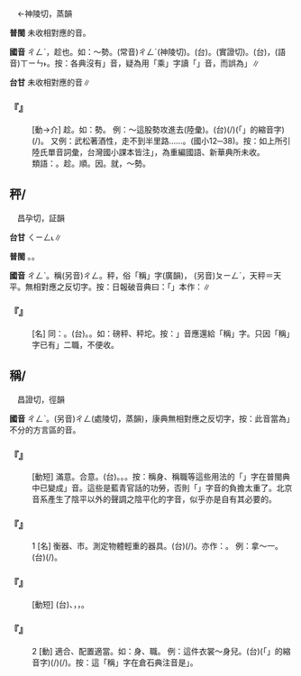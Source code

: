 
=={{ruby|乘|ㄔㄥˋ}}==

　←神陵切，蒸韻{{ruby|＝|ㄔㄥˊ}}

'''普閩''' 未收相對應的音。

'''國音''' <rt>ㄔㄥˋ</rt>，趁也。如：～勢。(常音)<rt>ㄔㄥˊ</rt>(神陵切)。(台){{ruby|乘|ㄒㄧㄥˊ}}。{{ruby|乘|ㄕㄥˋ}}(實證切)。(台){{ruby|乘|ㄒㄧㄥ˫}}，(語音)<rt>ㄒㄧㄣ˫</rt>。按：各典沒有{{ruby|「|ㄔㄥˋ}}」音，疑為用「乘」字讀「{{ruby|趁|ㄔㄣˋ}}」{{ruby|→|ㄔㄥˋ}}音，而誤為{{ruby|「|ㄔㄥˋ}}」∥

'''台甘''' 未收相對應的音∥

    

==='''『{{ruby|乘|ㄔㄥˋ}}』'''===
: [動→介] 趁。如：{{ruby|乘|ㄔㄥˋ}}{{ruby|←|ㄔㄥˊ}}勢。 例：～這股勢攻進去(陸彙)。(台){{ruby|乘|ㄒㄧㄥ˫}}(/{{ruby|順|ㄙㄨㄣ˫}}{{ruby|趁|ㄊㄢ˪}}){{ruby|<mark>&#xffb50;</mark>|ㄐㄧㆵ}}(「{{ruby|此|ㄐㄧˋ}}{{ruby|一|ㄐㄧㆵ ͘}}」的縮音字)(/{{ruby|此|ㄐㄧㆵ}}){{ruby|個|ㆤˊ}}{{ruby|勢|ㄙㆤ˪}}{{ruby|面|ㆠㄧㄣ˫}}{{ruby|攻|ㄍㆲ}}{{ruby|入|ㆢㄧㆴ ͘}}{{ruby|/|ㄌㄧㆴ ͘}}{{ruby|去|ㄎㄧ˪}}。 又例：武松{{ruby|～|ㄔㄥˋ}}著酒性，走不到半里路……。(國小12─38)。按：如上所引陸氏單音詞彙，台灣國小課本皆注{{ruby|「|ㄔㄥˋ}}」，為重編國語、新華典所未收。
:類語：{{ruby|乘|ㄔㄥˊ}}{{ruby|→|ㄔㄥˋ}}。趁。順。因。就，～勢。
:
    

==秤/{{ruby|稱|ㄔㄥˋ}}==

　昌孕切，証韻

'''台甘''' <rt>ㄑㄧㄥ˪</rt>{{ruby|。|ㄅㄧㄥˊ}}{{ruby|、|ㄆㄧㄥˊ}}∥

'''普閩''' {{ruby|(文)|ㄑㄧㄥ˪}}。{{ruby|(白)|ㄑㄧㄣ˪}}。

'''國音''' <rt>ㄔㄥˋ</rt>。稱(另音)<rt>ㄔㄥ</rt>。秤，俗「稱」字(廣韻)， (另音)<rt>ㄆㄧㄥˊ</rt>，天秤＝天平。無相對應之反切字。按：日報破音典曰：「{{ruby|秤|ㄔㄥˋ}}」本作：{{ruby|稱|ㄔㄥˋ}}∥

    

==='''『{{ruby|秤|ㄔㄥˋ}}』'''===
: [名] 同：{{ruby|稱|ㄔㄥˋ}}。(台){{ruby|稱|ㄑㄧㄣ˪}}。{{ruby|量|ㄋㄧㆦ˫}}{{ruby|/|ㄋㄧㄨ˫}}{{ruby|物|ㆠㄨㆵ ͘}}{{ruby|體|ㄊㄨㆤˋ}}{{ruby|/|ㄊㆤˋ}}{{ruby|輕|ㄎㄧㄣ}}{{ruby|重|ㄉㄤ˫}}{{ruby|丌|ㆤ}}{{ruby|用|ㄧㄥ˫}}{{ruby|/|ㄧㆲ˫}}{{ruby|具|ㄍㄨ˫}}。如：磅秤、秤坨。按：{{ruby|「|ㄔㄥˋ}}」音應還給「稱」字。只因「稱」字已有{{ruby|「|ㄔㄥ}}{{ruby|、|ㄔㄣˋ}}」二職，不便收。
    

==稱/{{ruby|秤|ㄔㄥˋ}}==

　昌證切，徑韻

'''國音''' <rt>ㄔㄥˋ</rt>。(另音)<rt>ㄔㄥ</rt>(處陵切，蒸韻){{ruby|～|ㄔㄥ}}{{ruby|呼|ㄏㄨ}}{{ruby|。|ㄔㄣˋ}}，康典無相對應之反切字，按：此音當為{{ruby|「|ㄥ}}{{ruby|、|ㄣ}}」不分的方言區的音。

    

==='''『{{ruby|稱|ㄔㄥˋ}}{{ruby|意|ㄧˋ}}』'''===
: [動短] 滿意。合意。(台){{ruby|中|ㄉㄧㄥ˪}}{{ruby|意|ㄧ˪}}。{{ruby|合|ㄏㄚㆷ ͘}}{{ruby|意|ㄧ˪}}。{{ruby|滿|ㄇㄨㄚˋ}}{{ruby|意|ㄧ˪}}。按：稱身、稱職等這些用法的「{{ruby|稱|ㄔㄥˋ}}」字在普閩典中已變成{{ruby|「|ㄔㄣˋ}}」音。這些是藍青官話的功勞，否則「{{ruby|稱|ㄔㄥˋ}}」字音的負擔太重了。北京音系產生了陰平以外的聲調之陰平化的字音，似乎亦是自有其必要的。
    

==='''『{{ruby|稱|ㄔㄥˋ}}』'''===
:1  [名] 衡器、市{{ruby|稱|ㄔㄥˋ}}。測定物體輕重的器具。(台){{ruby|稱|ㄑㄧㄣ˪}}(/{{ruby|稱|ㄑㄧㄣ˪}}{{ruby|仔|ㄚ}})。亦作：{{ruby|秤|ㄑㄧㄣ˪}}。 例：拿～{{ruby|約|ㄧㄠ}}一{{ruby|約|ㄧㄠ}}。(台){{ruby|用|ㄧㆲ˫}}{{ruby|/|ㄧㄥ˫}}(/{{ruby|<mark>&#xffb58;</mark>|ㄍㄧㄚㆷ ͘}}){{ruby|稱|ㄑㄧㄣ˪}}{{ruby|仔|ㄚ}}{{ruby|稱|ㄑㄧㄣ˪}}{{ruby|一|ㄐㄧㆵ ͘}}{{ruby|下|·ㆤ˫}}。
    

==='''『{{ruby|稱|ㄔㄥˋ}}{{ruby|職|ㄓˊ}}』'''===
: [動短] (台){{ruby|是|ㄒㄧ˫}}{{ruby|講|ㄍㆲˋ}}{{ruby|→|ㄍㆲ}}{{ruby|一|ㄐㄧㆵ ͘}}{{ruby|個|ㆤˊ}}{{ruby|人|ㄌㄤˊ}}{{ruby|丌|ㆤ}}{{ruby|才|ㄗㄞˊ}}{{ruby|能|ㄌㄧㄥˊ}}、{{ruby|力|ㄌㄧㆤㆶ ͘}}{{ruby|量|ㄌㄧㆲ˫}}，{{ruby|擔|ㄉㆰ}}{{ruby|任|ㆢㄧㆬ˫}}{{ruby|/|ㄌㄧㆬ˫}}{{ruby|伊|ㄧ}}{{ruby|丌|ㆤ}}{{ruby|職|ㄐㄧㆵ}}{{ruby|務|ㆠㄨ˫}}，{{ruby|擔|ㄉㆩ}}{{ruby|會|ㄨㆤ˫}}{{ruby|/|ㆤ˫}}{{ruby|得|ㄉㄧㆵ}}{{ruby|起|ㄎㄧˋ}}。
    

==='''『{{ruby|稱|ㄔㄥˋ}}』'''===
:2  [動] 適合、配置適當。如：{{ruby|稱|ㄔㄥˋ}}身、{{ruby|稱|ㄔㄥˋ}}職。 例：這件衣裳～身兒。(台){{ruby|<mark>&#xffb50;</mark>|ㄐㄧㆵ}}(「{{ruby|此|ㄐㄧˋ}}{{ruby|一|ㄐㄧㆵ ͘}}」的縮音字)(/{{ruby|此|ㄐㄧㆵ}}){{ruby|領|ㄋㄧㄚˋ}}{{ruby|衫|ㄙㆩ}}{{ruby|有|ㄨ˫}}{{ruby|合|ㄏㄚㆷ ͘}}{{ruby|身|ㄒㄧㄣ}}(/{{ruby|合|ㄏㄚㆷ ͘}}{{ruby|軀|ㄙㄨ}})。按：這「稱」字在倉石典注音是{{ruby|「|ㄔㄣˋ}}」。
    

